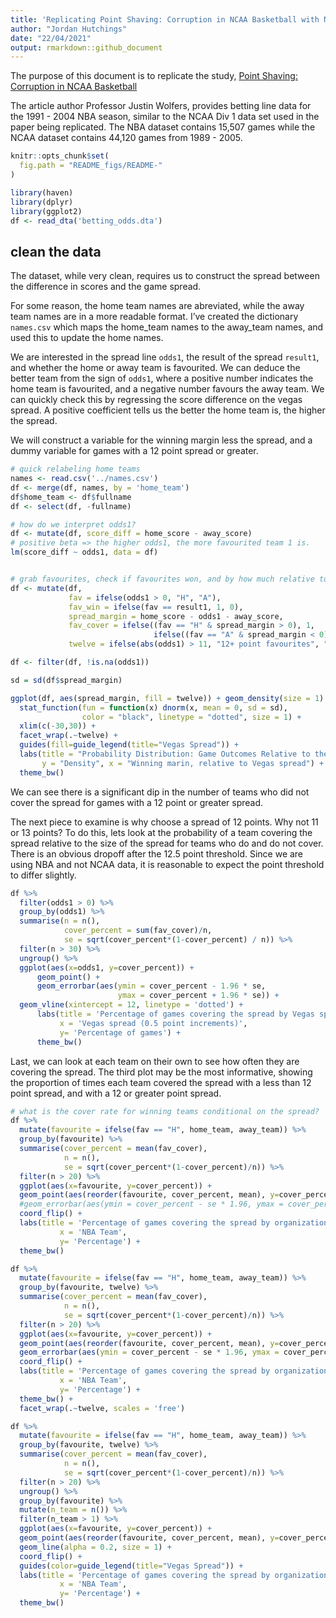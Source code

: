 ---
title: 'Replicating Point Shaving: Corruption in NCAA Basketball with NBA Data'
author: "Jordan Hutchings"
date: "22/04/2021"
output: rmarkdown::github_document
---

The purpose of this document is to replicate the study, 
[Point Shaving: Corruption in NCAA Basketball](https://users.nber.org/~jwolfers/papers/PointShaving.pdf)

The article author Professor Justin Wolfers, provides betting line data for the 
1991 - 2004 NBA season, similar to the NCAA Div 1 data set used in the paper being 
replicated. The NBA dataset contains 15,507 games while the NCAA dataset contains 
44,120 games from 1989 - 2005. 

```{r, echo = FALSE}
knitr::opts_chunk$set(
  fig.path = "README_figs/README-"
)
```

```{r, warning=FALSE, message=FALSE}
library(haven)
library(dplyr)
library(ggplot2)
df <- read_dta('betting_odds.dta')
```

## clean the data 
The dataset, while very clean, requires us to construct the spread between the 
difference in scores and the game spread. 

For some reason, the home team names are abreviated, while the away team 
names are in a more readable format. I've created the dictionary `names.csv` 
which maps the home_team names to the away_team names, and used this to update 
the home names.

We are interested in the spread line `odds1`, the result of the spread 
`result1`, and whether the home or away team is favourited. We can deduce 
the better team from the sign of `odds1`, where a positive number indicates 
the home team is favourited, and a negative number favours the away team. 
We can quickly check this by regressing the score difference on the vegas spread. 
A positive coefficient tells us the better the home team is, the higher the spread.

We will construct a variable for the winning margin less the spread, 
and a dummy variable for games with a 12 point spread or greater. 

```{r, message=FALSE, warning=FALSE}
# quick relabeling home teams
names <- read.csv('../names.csv')
df <- merge(df, names, by = 'home_team')
df$home_team <- df$fullname
df <- select(df, -fullname)

# how do we interpret odds1?
df <- mutate(df, score_diff = home_score - away_score) 
# positive beta => the higher odds1, the more favourited team 1 is.
lm(score_diff ~ odds1, data = df) 


# grab favourites, check if favourites won, and by how much relative to line
df <- mutate(df, 
             fav = ifelse(odds1 > 0, "H", "A"),
             fav_win = ifelse(fav == result1, 1, 0),
             spread_margin = home_score - odds1 - away_score, 
             fav_cover = ifelse((fav == "H" & spread_margin > 0), 1, 
                                ifelse((fav == "A" & spread_margin < 0), 1, 0)), 
             twelve = ifelse(abs(odds1) > 11, "12+ point favourites", "<12 point favourites"))

df <- filter(df, !is.na(odds1))

sd = sd(df$spread_margin)

ggplot(df, aes(spread_margin, fill = twelve)) + geom_density(size = 1) +
  stat_function(fun = function(x) dnorm(x, mean = 0, sd = sd),
                color = "black", linetype = "dotted", size = 1) + 
  xlim(c(-30,30)) + 
  facet_wrap(.~twelve) + 
  guides(fill=guide_legend(title="Vegas Spread")) +
  labs(title = "Probability Distribution: Game Outcomes Relative to the Spread", 
       y = "Density", x = "Winning marin, relative to Vegas spread") + 
  theme_bw()
```

We can see there is a significant dip in the number of teams who did not 
cover the spread for games with a 12 point or greater spread. 

The next piece to examine is why choose a spread of 12 points. Why not 
11 or 13 points? To do this, lets look at the probability of a team covering 
the spread relative to the size of the spread for teams who do and do not 
cover. There is an obvious dropoff after the 12.5 point threshold. Since 
we are using NBA and not NCAA data, it is reasonable to expect the point threshold 
to differ slightly.

```{r, message=FALSE, warning=FALSE}
df %>%
  filter(odds1 > 0) %>%
  group_by(odds1) %>%
  summarise(n = n(), 
            cover_percent = sum(fav_cover)/n, 
            se = sqrt(cover_percent*(1-cover_percent) / n)) %>%
  filter(n > 30) %>%
  ungroup() %>%
  ggplot(aes(x=odds1, y=cover_percent)) + 
      geom_point() + 
      geom_errorbar(aes(ymin = cover_percent - 1.96 * se, 
                        ymax = cover_percent + 1.96 * se)) +
  geom_vline(xintercept = 12, linetype = 'dotted') + 
      labs(title = 'Percentage of games covering the spread by Vegas spread', 
           x = 'Vegas spread (0.5 point increments)', 
           y= 'Percentage of games') + 
      theme_bw()
```

Last, we can look at each team on their own to see how often they are covering 
the spread. The third plot may be the most informative, showing the proportion 
of times each team covered the spread with a less than 12 point spread, and 
with a 12 or greater point spread. 
```{r, message=FALSE, warning=FALSE}
# what is the cover rate for winning teams conditional on the spread?
df %>%
  mutate(favourite = ifelse(fav == "H", home_team, away_team)) %>%
  group_by(favourite) %>%
  summarise(cover_percent = mean(fav_cover),
            n = n(),
            se = sqrt(cover_percent*(1-cover_percent)/n)) %>%
  filter(n > 20) %>%
  ggplot(aes(x=favourite, y=cover_percent)) + 
  geom_point(aes(reorder(favourite, cover_percent, mean), y=cover_percent)) + 
  #geom_errorbar(aes(ymin = cover_percent - se * 1.96, ymax = cover_percent + se * 1.96)) + 
  coord_flip() + 
  labs(title = 'Percentage of games covering the spread by organization', 
           x = 'NBA Team', 
           y= 'Percentage') + 
  theme_bw()

df %>%
  mutate(favourite = ifelse(fav == "H", home_team, away_team)) %>%
  group_by(favourite, twelve) %>%
  summarise(cover_percent = mean(fav_cover),
            n = n(),
            se = sqrt(cover_percent*(1-cover_percent)/n)) %>%
  filter(n > 20) %>%
  ggplot(aes(x=favourite, y=cover_percent)) + 
  geom_point(aes(reorder(favourite, cover_percent, mean), y=cover_percent)) + 
  geom_errorbar(aes(ymin = cover_percent - se * 1.96, ymax = cover_percent + se * 1.96)) + 
  coord_flip() + 
  labs(title = 'Percentage of games covering the spread by organization', 
           x = 'NBA Team', 
           y= 'Percentage') + 
  theme_bw() +
  facet_wrap(.~twelve, scales = 'free')

df %>%
  mutate(favourite = ifelse(fav == "H", home_team, away_team)) %>%
  group_by(favourite, twelve) %>%
  summarise(cover_percent = mean(fav_cover),
            n = n(),
            se = sqrt(cover_percent*(1-cover_percent)/n)) %>%
  filter(n > 20) %>%
  ungroup() %>%
  group_by(favourite) %>%
  mutate(n_team = n()) %>%
  filter(n_team > 1) %>%
  ggplot(aes(x=favourite, y=cover_percent)) + 
  geom_point(aes(reorder(favourite, cover_percent, mean), y=cover_percent, color = twelve), size = 2) + 
  geom_line(alpha = 0.2, size = 1) + 
  coord_flip() + 
  guides(color=guide_legend(title="Vegas Spread")) +
  labs(title = 'Percentage of games covering the spread by organization', 
           x = 'NBA Team', 
           y= 'Percentage') + 
  theme_bw()  
```